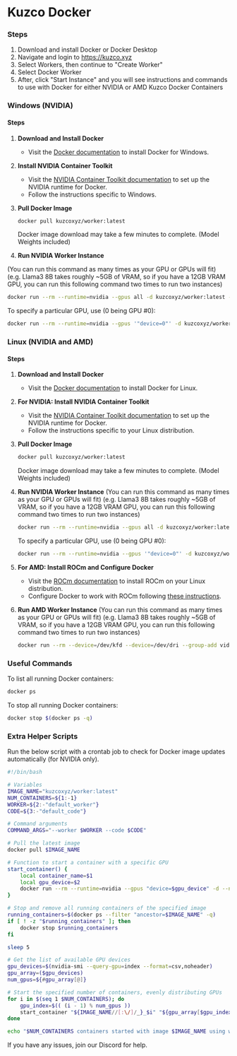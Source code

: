 
# Kuzco Docker

### Steps

1. Download and install Docker or Docker Desktop
2. Navigate and login to https://kuzco.xyz
3. Select Workers, then continue to "Create Worker"
4. Select Docker Worker
5. After, click "Start Instance" and you will see instructions and commands to use with Docker for either NVIDIA or AMD Kuzco Docker Containers

### Windows (NVIDIA)

#### Steps

1. **Download and Install Docker**
   - Visit the [Docker documentation](https://docs.docker.com/get-docker/) to install Docker for Windows.

2. **Install NVIDIA Container Toolkit**
   - Visit the [NVIDIA Container Toolkit documentation](https://docs.nvidia.com/datacenter/cloud-native/container-toolkit/install-guide.html) to set up the NVIDIA runtime for Docker.
   - Follow the instructions specific to Windows.

3. **Pull Docker Image**
   ```sh
   docker pull kuzcoxyz/worker:latest
   ```
   Docker image download may take a few minutes to complete. (Model Weights included)

4. **Run NVIDIA Worker Instance**

(You can run this command as many times as your GPU or GPUs will fit) (e.g. Llama3 8B takes roughly ~5GB of VRAM, so if you have a 12GB VRAM GPU, you can run this following command two times to run two instances)
   ```sh
   docker run --rm --runtime=nvidia --gpus all -d kuzcoxyz/worker:latest --worker <workerid> --code <code>
   ```

   To specify a particular GPU, use (0 being GPU #0):
   ```sh
   docker run --rm --runtime=nvidia --gpus '"device=0"' -d kuzcoxyz/worker:latest --worker <workerid> --code <code>
   ```



### Linux (NVIDIA and AMD)

#### Steps

1. **Download and Install Docker**
   - Visit the [Docker documentation](https://docs.docker.com/get-docker/) to install Docker for Linux.

2. **For NVIDIA: Install NVIDIA Container Toolkit**
   - Visit the [NVIDIA Container Toolkit documentation](https://docs.nvidia.com/datacenter/cloud-native/container-toolkit/install-guide.html) to set up the NVIDIA runtime for Docker.
   - Follow the instructions specific to your Linux distribution.

3. **Pull Docker Image**
   ```sh
   docker pull kuzcoxyz/worker:latest
   ```
   Docker image download may take a few minutes to complete. (Model Weights included)

4. **Run NVIDIA Worker Instance**
(You can run this command as many times as your GPU or GPUs will fit) (e.g. Llama3 8B takes roughly ~5GB of VRAM, so if you have a 12GB VRAM GPU, you can run this following command two times to run two instances)
   ```sh
   docker run --rm --runtime=nvidia --gpus all -d kuzcoxyz/worker:latest --worker <workerid> --code <code>
   ```

   To specify a particular GPU, use (0 being GPU #0):
   ```sh
   docker run --rm --runtime=nvidia --gpus '"device=0"' -d kuzcoxyz/worker:latest --worker <workerid> --code <code>
   ```

5. **For AMD: Install ROCm and Configure Docker**
   - Visit the [ROCm documentation](https://rocmdocs.amd.com/en/latest/Installation_Guide/Installation-Guide.html) to install ROCm on your Linux distribution.
   - Configure Docker to work with ROCm following [these instructions](https://rocmdocs.amd.com/en/latest/Installation_Guide/Using-ROCm-Docker.html).

6. **Run AMD Worker Instance**
(You can run this command as many times as your GPU or GPUs will fit) (e.g. Llama3 8B takes roughly ~5GB of VRAM, so if you have a 12GB VRAM GPU, you can run this following command two times to run two instances)
   ```sh
   docker run --rm --device=/dev/kfd --device=/dev/dri --group-add video --group-add 110 --security-opt seccomp=unconfined -d kuzcoxyz/workeramd:latest --worker <workerid> --code <code>
   ```

### Useful Commands

To list all running Docker containers:
```sh
docker ps
```

To stop all running Docker containers:
```sh
docker stop $(docker ps -q)
```

### Extra Helper Scripts

Run the below script with a crontab job to check for Docker image updates automatically (for NVIDIA only).

```bash
#!/bin/bash

# Variables
IMAGE_NAME="kuzcoxyz/worker:latest"
NUM_CONTAINERS=${1:-1}
WORKER=${2:-"default_worker"}
CODE=${3:-"default_code"}

# Command arguments
COMMAND_ARGS="--worker $WORKER --code $CODE"

# Pull the latest image
docker pull $IMAGE_NAME

# Function to start a container with a specific GPU
start_container() {
    local container_name=$1
    local gpu_device=$2
    docker run --rm --runtime=nvidia --gpus "device=$gpu_device" -d --name $container_name $IMAGE_NAME $COMMAND_ARGS
}

# Stop and remove all running containers of the specified image
running_containers=$(docker ps --filter "ancestor=$IMAGE_NAME" -q)
if [ ! -z "$running_containers" ]; then
    docker stop $running_containers
fi

sleep 5

# Get the list of available GPU devices
gpu_devices=$(nvidia-smi --query-gpu=index --format=csv,noheader)
gpu_array=($gpu_devices)
num_gpus=${#gpu_array[@]}

# Start the specified number of containers, evenly distributing GPUs
for i in $(seq 1 $NUM_CONTAINERS); do
    gpu_index=$(( (i - 1) % num_gpus ))
    start_container "${IMAGE_NAME//[:\/]/_}_$i" "${gpu_array[$gpu_index]}"
done

echo "$NUM_CONTAINERS containers started with image $IMAGE_NAME using worker $WORKER and code $CODE."
```

If you have any issues, join our Discord for help.
